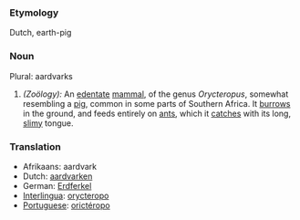 ===Etymology===
Dutch, earth-pig
===Noun===
Plural: aardvarks
#''(Zoölogy):'' An [[edentate]] [[mammal]], of the genus ''Orycteropus'', somewhat resembling a [[pig]], common in some parts of Southern Africa. It [[burrows]] in the ground, and feeds entirely on [[ant]]s, which it [[catches]] with its long, [[slimy]] tongue.
===Translation===
*Afrikaans: aardvark
*Dutch: [[aardvarken]]
*German: [[Erdferkel]]
*[[Interlingua]]: [[orycteropo]]
*[[Portuguese]]: [[orictéropo]]